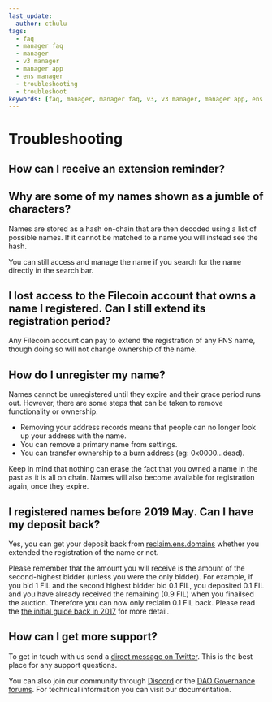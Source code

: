 ```yaml
---
last_update:
  author: cthulu
tags:
  - faq
  - manager faq
  - manager
  - v3 manager
  - manager app
  - ens manager
  - troubleshooting
  - troubleshoot
keywords: [faq, manager, manager faq, v3, v3 manager, manager app, ens manager, troubleshooting, troubleshoot]
---
```


# Troubleshooting

## How can I receive an extension reminder?


## Why are some of my names shown as a jumble of characters?
Names are stored as a hash on-chain that are then decoded using a list of possible names. If it cannot be matched to a name you will instead see the hash.

You can still access and manage the name if you search for the name directly in the search bar.

## I lost access to the Filecoin account that owns a name I registered. Can I still extend its registration period?
Any Filecoin account can pay to extend the registration of any FNS name, though doing so will not change ownership of the name.

## How do I unregister my name?
Names cannot be unregistered until they expire and their grace period runs out. However, there are some steps that can be taken to remove functionality or ownership.

- Removing your address records means that people can no longer look up your address with the name.
- You can remove a primary name from settings.
- You can transfer ownership to a burn address (eg: 0x0000…dead).

Keep in mind that nothing can erase the fact that you owned a name in the past as it is all on chain. Names will also become available for registration again, once they expire.

## I registered names before 2019 May. Can I have my deposit back?
Yes, you can get your deposit back from [reclaim.ens.domains](https://reclaim.ens.domains/) whether you extended the registration of the name or not.

Please remember that the amount you will receive is the amount of the second-highest bidder (unless you were the only bidder). For example, if you bid 1 FIL and the second highest bidder bid 0.1 FIL, you deposited 0.1 FIL and you have already received the remaining (0.9 FIL) when you finailsed the auction. Therefore you can now only reclaim 0.1 FIL back. Please read the [the initial guide back in 2017](https://medium.com/the-ethereum-name-service/a-beginners-guide-to-buying-an-ens-domain-3ccac2bdc770) for more detail.

## How can I get more support?
To get in touch with us send a [direct message on Twitter](https://twitter.com/ensdomains). This is the best place for any support questions.

You can also join our community through [Discord](https://chat.ens.domains/) or the [DAO Governance forums](https://docs.ens.domains/). For technical information you can visit our documentation.